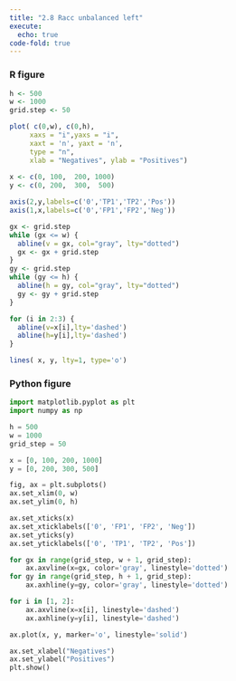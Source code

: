 ```yaml
---
title: "2.8 Racc unbalanced left"
execute: 
  echo: true
code-fold: true
---
```


### R figure

```r

h <- 500 
w <- 1000 
grid.step <- 50

plot( c(0,w), c(0,h),  
     xaxs = "i",yaxs = "i",
     xaxt = 'n', yaxt = 'n',
     type = "n",
     xlab = "Negatives", ylab = "Positives")
     
x <- c(0, 100,  200, 1000)
y <- c(0, 200,  300,  500)

axis(2,y,labels=c('0','TP1','TP2','Pos'))
axis(1,x,labels=c('0','FP1','FP2','Neg'))

gx <- grid.step
while (gx <= w) {
  abline(v = gx, col="gray", lty="dotted")
  gx <- gx + grid.step
}
gy <- grid.step
while (gy <= h) {
  abline(h = gy, col="gray", lty="dotted")
  gy <- gy + grid.step
}

for (i in 2:3) {
  abline(v=x[i],lty='dashed')
  abline(h=y[i],lty='dashed')
}

lines( x, y, lty=1, type='o')

```

### Python figure 

```python

import matplotlib.pyplot as plt
import numpy as np

h = 500
w = 1000
grid_step = 50

x = [0, 100, 200, 1000]
y = [0, 200, 300, 500]

fig, ax = plt.subplots()
ax.set_xlim(0, w)
ax.set_ylim(0, h)

ax.set_xticks(x)
ax.set_xticklabels(['0', 'FP1', 'FP2', 'Neg'])
ax.set_yticks(y)
ax.set_yticklabels(['0', 'TP1', 'TP2', 'Pos'])

for gx in range(grid_step, w + 1, grid_step):
    ax.axvline(x=gx, color='gray', linestyle='dotted')
for gy in range(grid_step, h + 1, grid_step):
    ax.axhline(y=gy, color='gray', linestyle='dotted')

for i in [1, 2]:
    ax.axvline(x=x[i], linestyle='dashed')
    ax.axhline(y=y[i], linestyle='dashed')

ax.plot(x, y, marker='o', linestyle='solid')

ax.set_xlabel("Negatives")
ax.set_ylabel("Positives")
plt.show()


```